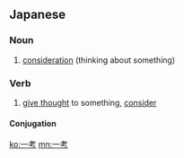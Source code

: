 ==Japanese==
{{ja-kanjitab|一|考}}

===Noun===
{{ja-noun|いっこう}}

# [[consideration]] (thinking about something)

===Verb===
{{ja-verb-suru|tr=trans|いっこう}}

# [[give thought]] to something, [[consider]]

====Conjugation====
{{ja-suru|いっこう}}

[[ko:一考]]
[[mn:一考]]